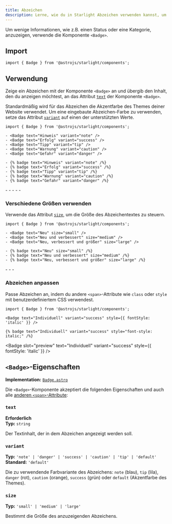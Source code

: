 ```yaml
---
title: Abzeichen
description: Lerne, wie du in Starlight Abzeichen verwenden kannst, um zusätzliche Informationen anzuzeigen.
---
```



Um wenige Informationen, wie z.B. einen Status oder eine Kategorie, anzuzeigen, verwende die Komponente `<Badge>`.


<Preview>

<Badge slot="preview" text="Neu" />

</Preview>

## Import

```tsx
import { Badge } from '@astrojs/starlight/components';
```

## Verwendung

Zeige ein Abzeichen mit der Komponente `<Badge>` an und übergib den Inhalt, den du anzeigen möchtest, an das Attribut [`text`](#text) der Komponente `<Badge>`.

Standardmäßig wird für das Abzeichen die Akzentfarbe des Themes deiner Website verwendet.
Um eine eingebaute Abzeichen-Farbe zu verwenden, setze das Attribut [`variant`](#variant) auf einen der unterstützten Werte.

<Preview>

```mdx
import { Badge } from '@astrojs/starlight/components';

- <Badge text="Hinweis" variant="note" />
- <Badge text="Erfolg" variant="success" />
- <Badge text="Tipp" variant="tip" />
- <Badge text="Warnung" variant="caution" />
- <Badge text="Gefahr" variant="danger" />
```

<Fragment slot="markdoc">

```markdoc
- {% badge text="Hinweis" variant="note" /%}
- {% badge text="Erfolg" variant="success" /%}
- {% badge text="Tipp" variant="tip" /%}
- {% badge text="Warnung" variant="caution" /%}
- {% badge text="Gefahr" variant="danger" /%}
```

</Fragment>

<Fragment slot="preview">
	- <Badge text="Hinweis" variant="note" />
	- <Badge text="Erfolg" variant="success" />
	- <Badge text="Tipp" variant="tip" />
	- <Badge text="Warnung" variant="caution" />
	- <Badge text="Gefahr" variant="danger" />
</Fragment>

</Preview>

### Verschiedene Größen verwenden

Verwende das Attribut [`size`](#size), um die Größe des Abzeichentextes zu steuern.

<Preview>

```mdx /size="\w+"/
import { Badge } from '@astrojs/starlight/components';

- <Badge text="Neu" size="small" />
- <Badge text="Neu und verbessert" size="medium" />
- <Badge text="Neu, verbessert und größer" size="large" />
```

<Fragment slot="markdoc">

```markdoc /size="\w+"/
- {% badge text="Neu" size="small" /%}
- {% badge text="Neu und verbessert" size="medium" /%}
- {% badge text="Neu, verbessert und größer" size="large" /%}
```

</Fragment>

<Fragment slot="preview">
	- <Badge text="Neu" size="small" />
	- <Badge text="Neu und verbessert" size="medium" />
	- <Badge text="Neu, verbessert und größer" size="large" />
</Fragment>

</Preview>

### Abzeichen anpassen

Passe Abzeichen an, indem du andere `<span>`-Attribute wie `class` oder `style` mit benutzerdefiniertem CSS verwendest.

<Preview>

```mdx "style={{ fontStyle: 'italic' }}"
import { Badge } from '@astrojs/starlight/components';

<Badge text="Individuell" variant="success" style={{ fontStyle: 'italic' }} />
```

<Fragment slot="markdoc">

```markdoc 'style="font-style: italic;"'
{% badge text="Individuell" variant="success" style="font-style: italic;" /%}
```

</Fragment>

<Badge
	slot="preview"
	text="Individuell"
	variant="success"
	style={{ fontStyle: 'italic' }}
/>

</Preview>

## `<Badge>`-Eigenschaften

**Implementation:** [`Badge.astro`](https://github.com/withastro/starlight/blob/main/packages/starlight/user-components/Badge.astro)

Die `<Badge>`-Komponente akzeptiert die folgenden Eigenschaften und auch alle [anderen `<span>`-Attribute](https://developer.mozilla.org/en-US/docs/Web/HTML/Global_attributes):

### `text`

**Erforderlich**  
**Typ:** `string`

Der Textinhalt, der in dem Abzeichen angezeigt werden soll.

### `variant`

**Typ:** `'note' | 'danger' | 'success' | 'caution' | 'tip' | 'default'`  
**Standard:** `'default'`

Die zu verwendende Farbvariante des Abzeichens: `note` (blau), `tip` (lila), `danger` (rot), `caution` (orange), `success` (grün) oder `default` (Akzentfarbe des Themes).

### `size`

**Typ:** `'small' | 'medium' | 'large'`

Bestimmt die Größe des anzuzeigenden Abzeichens.
